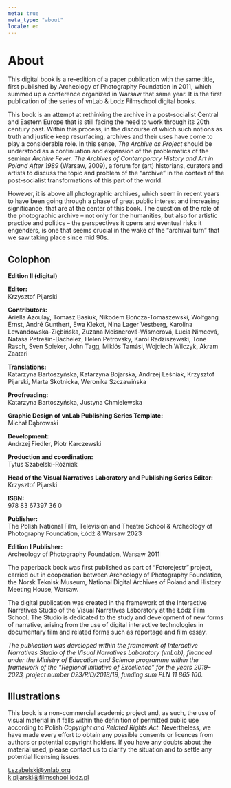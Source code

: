 ```yaml
---
meta: true
meta_type: "about"
locale: en
---
```


# About

This digital book is a re-edition of a paper publication with the same title, first published by Archeology of Photography Foundation in 2011, which summed up a conference organized in Warsaw that same year. It is the first publication of the series of vnLab & Lodz Filmschool digital books.

This book is an attempt at rethinking the archive in a post-socialist Central and Eastern Europe that is still facing the need to work through its 20th century past. Within this process, in the discourse of which such notions as truth and justice keep resurfacing, archives and their uses have come to play a considerable role. In this sense, *The Archive as Project* should be understood as a continuation and expansion of the problematics of the seminar *Archive Fever. The Archives of Contemporary History and Art in Poland After 1989* (Warsaw, 2009), a forum for (art) historians, curators and artists to discuss the topic and problem of the “archive” in the context of the post-socialist transformations of this part of the world.

However, it is above all photographic archives, which seem in recent years to have been going through a phase of great public interest and increasing significance, that are at the center of this book. The question of the role of the photographic archive – not only for the humanities, but also for artistic practice and politics – the perspectives it opens and eventual risks it engenders, is one that seems crucial in the wake of the “archival turn” that we saw taking place since mid 90s.

## Colophon

**Edition II (digital)**

**Editor:**<br/>
Krzysztof Pijarski

**Contributors:**<br/>
Ariella Azoulay, Tomasz Basiuk, Nikodem Bończa-Tomaszewski, Wolfgang Ernst, André Gunthert, Ewa Klekot, Nina Lager Vestberg, Karolina Lewandowska-Ziębińska, Zuzana Meisnerová-Wismerová, Lucia Nimcová, Nataša Petrešin-Bachelez, Helen Petrovsky, Karol Radziszewski, Tone Rasch, Sven Spieker, John Tagg, Miklós Tamási, Wojciech Wilczyk, Akram Zaatari

**Translations:**<br/>
Katarzyna Bartoszyńska, Katarzyna Bojarska, Andrzej Leśniak, Krzysztof Pijarski, Marta Skotnicka, Weronika Szczawińska

**Proofreading:**<br/>
Katarzyna Bartoszyńska, Justyna Chmielewska

**Graphic Design of vnLab Publishing Series Template:**<br/>
Michał Dąbrowski

**Development:**<br/>
Andrzej Fiedler, Piotr Karczewski

**Production and coordination:**<br/>
Tytus Szabelski-Różniak

**Head of the Visual Narratives Laboratory and Publishing Series Editor:**<br/>
Krzysztof Pijarski

**ISBN:**<br/>
978 83 67397 36 0

**Publisher:**<br/>
The Polish National Film, Television and Theatre School & Archeology of Photography Foundation, Łódź & Warsaw 2023

**Edition I Publisher:**<br/>
Archeology of Photography Foundation, Warsaw 2011

The paperback book was first published as part of “Fotorejestr” project, carried out in cooperation between Archeology of Photography Foundation, the Norsk Teknisk Museum, National Digital Archives of Poland and History Meeting House, Warsaw.

The digital publication was created in the framework of the Interactive Narratives Studio of the Visual Narratives Laboratory at the Łódź Film School. The Studio is dedicated to the study and development of new forms of narrative, arising from the use of digital interactive technologies in documentary film and related forms such as reportage and film essay.

*The publication was developed within the framework of Interactive Narratives Studio of the Visual Narratives Laboratory (vnLab), financed under the Ministry of Education and Science programme within the framework of the “Regional Initiative of Excellence” for the years 2019–2023, project number 023/RID/2018/19, funding sum PLN 11 865 100.*

## Illustrations

This book is a non-commercial academic project and, as such, the use of visual material in it falls within the definition of permitted public use according to Polish *Copyright and Related Rights Act*. Nevertheless, we have made every effort to obtain any possible consents or licences from authors or potential copyright holders. If you have any doubts about the material used, please contact us to clarify the situation and to settle any potential licensing issues.

t.szabelski@vnlab.org<br />
k.pijarski@filmschool.lodz.pl